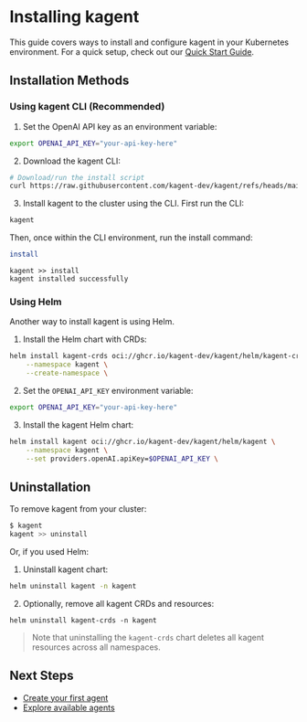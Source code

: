 # Installing kagent

This guide covers ways to install and configure kagent in your Kubernetes environment. For a quick setup, check out our [Quick Start Guide](/docs/getting-started/quickstart).

## Installation Methods

### Using kagent CLI (Recommended)

1. Set the OpenAI API key as an environment variable:

```bash
export OPENAI_API_KEY="your-api-key-here"
```

2. Download the kagent CLI:

```bash
# Download/run the install script
curl https://raw.githubusercontent.com/kagent-dev/kagent/refs/heads/main/scripts/get-kagent | bash
```

3. Install kagent to the cluster using the CLI. First run the CLI:

```bash
kagent
```

Then, once within the CLI environment, run the install command:

```bash
install
```

```console
kagent >> install
kagent installed successfully
```

### Using Helm

Another way to install kagent is using Helm.


1. Install the Helm chart with CRDs:

```bash
helm install kagent-crds oci://ghcr.io/kagent-dev/kagent/helm/kagent-crds \
    --namespace kagent \
    --create-namespace \
```

2. Set the `OPENAI_API_KEY` environment variable:

```bash
export OPENAI_API_KEY="your-api-key-here"
```

3. Install the kagent Helm chart:

```bash
helm install kagent oci://ghcr.io/kagent-dev/kagent/helm/kagent \
    --namespace kagent \
    --set providers.openAI.apiKey=$OPENAI_API_KEY \

```

## Uninstallation

To remove kagent from your cluster:

```bash
$ kagent
kagent >> uninstall
```

Or, if you used Helm:

1. Uninstall kagent chart:

```bash
helm uninstall kagent -n kagent
```

2. Optionally, remove all kagent CRDs and resources:

```
helm uninstall kagent-crds -n kagent
```

>Note that uninstalling the `kagent-crds` chart deletes all kagent resources across all namespaces.

## Next Steps

- [Create your first agent](/docs/getting-started/first-agent)
- [Explore available agents](/agents)
